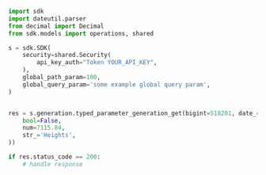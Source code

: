 ```python showLineNumbers copy filename="Typed Parameter Generation Get usage example"
import sdk
import dateutil.parser
from decimal import Decimal
from sdk.models import operations, shared

s = sdk.SDK(
    security=shared.Security(
        api_key_auth="Token YOUR_API_KEY",
    ),
    global_path_param=100,
    global_query_param='some example global query param',
)


res = s.generation.typed_parameter_generation_get(bigint=518201, date_=dateutil.parser.parse('2022-06-01').date(), decimal=Decimal('256.62'), obj=operations.TypedParameterGenerationGetObj(
    bool=False,
    num=7115.84,
    str_='Heights',
))

if res.status_code == 200:
    # handle response
```
